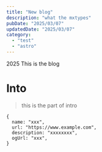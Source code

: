 ```yaml
---
title: "New blog"
description: "what the mxtypes"
pubDate: "2025/03/07"
updatedDate: "2025/03/07"
category:
  - "test"
  - "astro"
---
```


2025 This is the blog 
# Into
 > this is the part of intro 

```jsonc
{
  name: "xxx",
  url: "https://www.example.com",
  description: "xxxxxxxx",
  ogUrl: "xxx",
}
```
